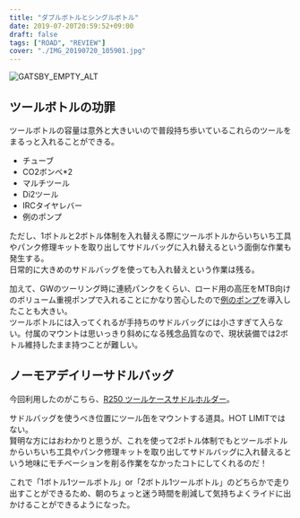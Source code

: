 ---
title: "ダブルボトルとシングルボトル"
date: 2019-07-20T20:59:52+09:00
draft: false
tags: ["ROAD", "REVIEW"]
cover: "./IMG_20190720_105901.jpg"
---

![GATSBY_EMPTY_ALT](./IMG_20190720_105901.jpg)

## ツールボトルの功罪

ツールボトルの容量は意外と大きいいので普段持ち歩いているこれらのツールをまるっと入れることができる。

- チューブ
- CO2ボンベ\*2
- マルチツール
- Di2ツール
- IRCタイヤレバー
- 例のポンプ

ただし、1ボトルと2ボトル体制を入れ替える際にツールボトルからいちいち工具やパンク修理キットを取り出してサドルバッグに入れ替えるという面倒な作業も発生する。  
日常的に大きめのサドルバッグを使っても入れ替えという作業は残る。

加えて、GWのツーリング時に連続パンクをくらい、ロード用の高圧をMTB向けのボリューム重視ポンプで入れることにかなり苦心したので[例のポンプ](https://amzn.to/2Lh5aba)を導入したことも大きい。  
ツールボトルには入ってくれるが手持ちのサドルバッグには小さすぎて入らない。付属のマウントは思いっきり斜めになる残念品質なので、現状装備では2ボトル維持したまま持つことが難しい。

## ノーモアデイリーサドルバッグ

今回利用したのがこちら、[R250 ツールケースサドルホルダー](https://amzn.to/2NKJczd)。

サドルバッグを使うべき位置にツール缶をマウントする道具。H○T LIMITではない。  
賢明な方にはおわかりと思うが、これを使って2ボトル体制でもとツールボトルからいちいち工具やパンク修理キットを取り出してサドルバッグに入れ替えるという地味にモチベーションを削る作業をなかったコトにしてくれるのだ！

これで「1ボトル1ツールボトル」or「2ボトル1ツールボトル」のどちらかで走り出すことができるため、朝のちょっと迷う時間を削減して気持ちよくライドに出かけることができるようになった。

<LinkBox isAmazonLink url="https://www.amazon.co.jp/dp/B075ZPVWVL/" />
